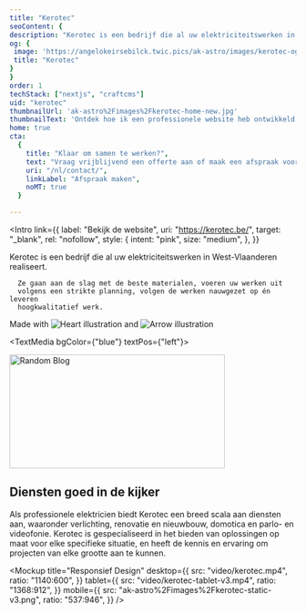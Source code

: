 ```yaml
---
title: "Kerotec"
seoContent: {
description: "Kerotec is een bedrijf die al uw elektriciteitswerken in West-Vlaanderen realiseert.",
og: {
 image: 'https://angelokeirsebilck.twic.pics/ak-astro/images/kerotec-og-image-1.png?twic=v1/output=jpeg/resize=1200',
 title: "Kerotec"
}
}
order: 1
techStack: ["nextjs", "craftcms"]
uid: "kerotec"
thumbnailUrl: 'ak-astro%2Fimages%2Fkerotec-home-new.jpg'
thumbnailText: 'Ontdek hoe ik een professionele website heb ontwikkeld voor een lokale elektricien die bijdraagt aan hun online aanwezigheid en groei.'
home: true
cta:
  {
    title: "Klaar om samen te werken?",
    text: "Vraag vrijblijvend een offerte aan of maak een afspraak voor een gesprek",
    uri: "/nl/contact/",
    linkLabel: "Afspraak maken",
    noMT: true
  }

---
```



<Intro
  link={{
    label: "Bekijk de website",
    uri: "https://kerotec.be/",
    target: "_blank",
    rel: "nofollow",
    style: {
      intent: "pink",
      size: "medium",
    },
  }}
>
  <div slot="text" class="text-xl prose prose-custom">
      Kerotec is een bedrijf die al uw elektriciteitswerken in
      West-Vlaanderen realiseert.

      Ze gaan aan de slag met de beste materialen, voeren uw werken uit
      volgens een strikte planning, volgen de werken nauwgezet op én leveren
      hoogkwalitatief werk.

  </div>
  <div slot="rightSide"  class="col-span-full lg:col-start-10 lg:col-span-8">
    <div class="col-span-full lg:col-span-9">
      <div class="lg:grid grid-cols-9">
          <div
            class="col-start-3 col-span-7 relative flex flex-col justify-center"
          >
            <div class="inline-flex items-center text-2xl mb-4 relative">
              <span class="whitespace-nowrap"> Made with</span>
              <img src={love} alt="Heart illustration" class="mx-2" />
              and
              <img src={techArrow} alt="Arrow illustration" class="ml-2 transform translate-y-2" />
            </div>
            <div class="flex flex-wrap gap-4 [&_>_svg]:w-auto [&_>_svg]:h-12">
              <TechLogos techName={"nextjs"} />
              <TechLogos techName={"craftcms"} />
            </div>
          </div>
        </div>
      </div>
  </div>
</Intro>

<TextMedia bgColor={"blue"} textPos={"left"}>
  <div slot="blobs">
    <img
      src={blobWhite1}
      class="absolute -bottom-20 -left-[20%] lg:left-[30%]"
      width="378"
      height="200"
      alt="Random Blog"
    />
  </div>
  <h2 slot="title" class="mt-0">
    <span>Diensten goed in de kijker</span>
  </h2>
  <div slot="text" class="prose prose-custom">
    Als professionele elektricien biedt Kerotec een breed scala aan diensten
    aan, waaronder verlichting, renovatie en nieuwbouw, domotica en parlo- en
    videofonie. Kerotec is gespecialiseerd in het bieden van oplossingen op maat
    voor elke specifieke situatie, en heeft de kennis en ervaring om projecten
    van elke grootte aan te kunnen.
  </div>
  <div
    class="border-4 overflow-hidden rounded-20 border-black-default shadow-neo-4px"
    slot="image"
  >
    <TwicPic
      img={{
        ratio: "1809:1009",
        src: "ak-astro%2Fimages%2Fkerotec-diensten.png",
      }}
    />
  </div>
</TextMedia>

<Mockup
  title="Responsief Design"
  desktop={{
    src: "video/kerotec.mp4",
    ratio: "1140:600",
  }}
  tablet={{
    src: "video/kerotec-tablet-v3.mp4",
    ratio: "1368:912",
  }}
  mobile={{
    src: "ak-astro%2Fimages%2Fkerotec-static-v3.png",
    ratio: "537:946",
  }}
/>
